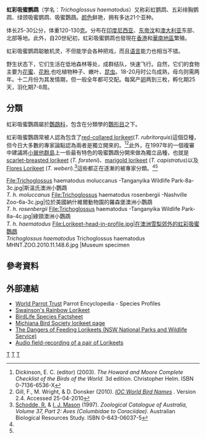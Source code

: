 {{Speciesbox
| taxon = Trichoglossus haematodus
| status = lc
| status_system = iucn3.1
| image =Rainbow Lorikeet Trichoglossus haematodus Perched 1900px.jpg
| binomial_authority = [[卡尔·林奈|Linnaeus]], 1771
}}

'''虹彩吸蜜鹦鹉'''（学名：''Trichoglossus haematodus''）又称彩虹鹦鹉、五彩绯胸鹦鹉、绿颈吸蜜鹦鹉、吸蜜鸚鵡。[[颜色|颜色]]鲜艳，拥有多达21个亚种。

体长25-30公分，体重120-130[[克|克]]。分布在[[印度尼西亚|印度尼西亚]]、[[东帝汶|东帝汶]]和[[澳大利亚|澳大利亚]]东部、北部等地。此外，自20世紀初，虹彩吸蜜鹦鹉也發現在[[香港|香港]]和[[華南地區|華南地區]]繁殖。

虹彩吸蜜鹦鹉聪敏机灵，不但能学会各种把戏，而且[[语言|语言]]能力也相当不错。

野生状态下，它们生活在低地森林等处，成群结队，快速飞行。自然，它们的食物主要为[[花蜜|花蜜]]、[[花粉|花粉]],也吃植物种子、嫩叶、[[昆虫|昆虫]]。18-20月时公鸟成熟，母鸟则需两年。十二月份为其发情期，但一般全年都可交配。每窝产[[卵|卵]]两到三枚，孵化期25天，羽化期7-8周。

==分類==
{{See also|Trichoglossus#Rainbow_Lorikeet_species_complex|l1=Rainbow lorikeet species complex}}
虹彩吸蜜鸚鵡屬於[[true_parrots|鸚鵡科]]，包含在分類學的[[鸚形目|鸚形目]]之下。

虹彩吸蜜鸚鵡常被人認為包含了[[red-collared_lorikeet|red-collared lorikeet]](''T. rubritorquis'')這個亞種，但今日大多數的專家論點認為兩者是獨立開來的。<ref name=H&M>Dickinson, E. C. (editor) (2003). ''The Howard and Moore Complete Checklist of the Birds of the World.'' 3d edition. Christopher Helm. ISBN 0-7136-6536-X</ref><ref name=IOC>Gill, F., M. Wright, & D. Donsker (2010). ''[http://www.worldbirdnames.org/ IOC World Bird Names] {{Wayback|url=http://www.worldbirdnames.org/ |date=20171104104657 }}.'' Version 2.4. Accessed 25-04-2010</ref>此外，在1997年的一個複審中建議將[[小巽他群島|小巽他群島]]上一些最有特色的吸蜜鸚鵡分開來做為獨立品種，也就是[[scarlet-breasted_lorikeet|scarlet-breasted lorikeet]] (''T. forsteni'')、[[marigold_lorikeet|marigold lorikeet]] (''T. capistratus'')以及[[Flores_Lorikeet|Flores Lorikeet]] (''T.  weberi'').<ref>[[Richard_Schodde|Schodde, R.]] & [[Ian_J._Mason|I. J. Mason]] (1997). ''Zoological Catalogue of Australia, Volume 37, Part 2: Aves (Columbidae to Coraciidae).'' Australian Biological Resources Study. ISBN 0-643-06037-5</ref>這些都正在逐漸的被專家分類。<ref name=H&M/><ref name=IOC/>

<gallery caption="亞種的圖片">
File:Trichoglossus haematodus moluccanus -Tanganyika Wildlife Park-8a-3c.jpg|斯溫氏澳洲小鸚鵡<br>''T. h. moluccanus''
File:Trichoglossus haematodus rosenbergii -Nashville Zoo-6a-3c.jpg|位於美國納什維爾動物園的羅森堡澳洲小鸚鵡<br>''T. h. rosenbergii''
File:Trichoglossus haematodus -Tanganyika Wildlife Park-8a-4c.jpg|綠頸澳洲小鸚鵡<br>''T. h. haematodus''
File:Lorikeet-head-in-profile.jpg|在澳洲雪梨郊外的虹彩吸蜜鸚鵡<br>''Trichoglossus haematodus'' 
Trichoglossus haematodus MHNT.ZOO.2010.11.148.6.jpg |Museum specimen </gallery>

==參考資料==
{{reflist}}

==外部連結==
{{commons|Trichoglossus haematodus|''Trichoglossus haematodus''}}
{{wikispecies|Trichoglossus haematodus}}
{{refbegin}}
* [http://www.parrots.org/index.php/encyclopedia/profile/rainbow_lorikeet/ World Parrot Trust] {{Wayback|url=http://www.parrots.org/index.php/encyclopedia/profile/rainbow_lorikeet/ |date=20150702123336 }} Parrot Encyclopedia - Species Profiles
* [https://web.archive.org/web/20110718051015/http://www.wikipetbird.com/parrots:swainson-s-lorikeet Swainson's Rainbow Lorikeet]
* [http://www.birdlife.org/datazone/species/index.html?action=SpcHTMDetails.asp&sid=32124&m=0 BirdLife Species Factsheet] {{Wayback|url=http://www.birdlife.org/datazone/species/index.html?action=SpcHTMDetails.asp&sid=32124&m=0 |date=20070929171508 }}
* [http://www.michianabirdsociety.com/lorikeet.htm Michiana Bird Society lorikeet page] {{Wayback|url=http://www.michianabirdsociety.com/lorikeet.htm |date=20160304000413 }}
* [https://web.archive.org/web/20050719051124/http://www.nationalparks.nsw.gov.au/npws.nsf/Content/The%20dangers%20of%20feeding%20lorikeets The Dangers of Feeding Lorikeets (NSW National Parks and Wildlife Service)]
*[http://www.freesound.org/samplesViewSingle.php?id=75267 Audio field-recording of a pair of Lorikeets] {{Wayback|url=http://www.freesound.org/samplesViewSingle.php?id=75267 |date=20110716211341 }}
{{refend}}
{{Taxonbar|from=Q319545}}

[[Category:鹦鹉科|T]]
[[Category:1771年描述的鸟类|T]]
[[Category:卡尔·林奈命名的生物分类|T]]